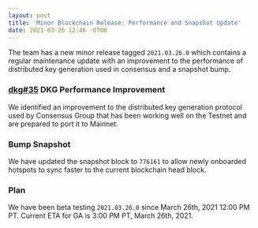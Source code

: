 ```yaml
---
layout: post
title: 'Minor Blockchain Release: Performance and Snapshot Update'
date: 2021-03-26 12:46 -0700
---
```


The team has a new minor release tagged `2021.03.26.0` which contains a regular maintenance update
with an improvement to the performance of distributed key generation used in consensus and a
snapshot bump.

### [dkg#35](https://github.com/helium/erlang-dkg/pull/35) DKG Performance Improvement

We identified an improvement to the distributed key generation protocol used by Consensus Group that
has been working well on the Testnet and are prepared to port it to Mainnet.

### Bump Snapshot

We have updated the snapshot block to `776161` to allow newly onboarded hotspots to sync faster to
the current blockchain head block.

### Plan

We have been beta testing `2021.03.26.0` since March 26th, 2021 12:00 PM PT. Current ETA for GA is
3:00 PM PT, March 26th, 2021.
